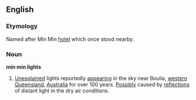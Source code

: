 ==English==
===Etymology===
Named after Min Min [[hotel]] which once stood nearby.
===Noun===
'''min min lights'''
# [[Unexplained]] lights reportedly [[appearing]] in the sky near Boulia, [[western]] [[Queensland]], [[Australia]] for over 100 years. [[Possibly]] caused by [[reflections]] of distant light in the dry air conditions.